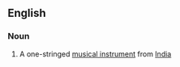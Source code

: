 ==English==

===Noun===
{{en-noun}}

#{{musici}} A one-stringed [[musical instrument]] from [[India]]